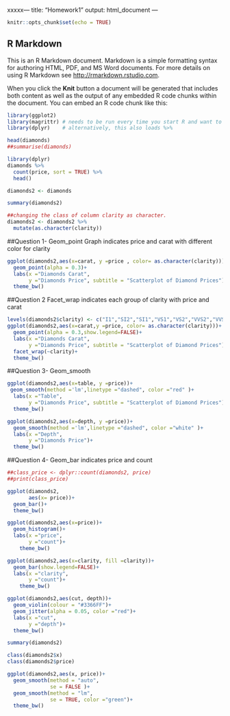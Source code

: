 xxxxx---
title: "Homework1"
output: html_document
---

```r
knitr::opts_chunk$set(echo = TRUE)
```

## R Markdown

This is an R Markdown document. Markdown is a simple formatting syntax for authoring HTML, PDF, and MS Word documents. For more details on using R Markdown see <http://rmarkdown.rstudio.com>.

When you click the **Knit** button a document will be generated that includes both content as well as the output of any embedded R code chunks within the document. You can embed an R code chunk like this:



```r
library(ggplot2)
library(magrittr) # needs to be run every time you start R and want to use %>%
library(dplyr)    # alternatively, this also loads %>%

```

```r
head(diamonds)
##summarise(diamonds)
```
```r
library(dplyr)  
diamonds %>% 
  count(price, sort = TRUE) %>% 
  head()

```
```r
diamonds2 <- diamonds
```
```r
summary(diamonds2)
```
```r
##changing the class of column clarity as character.
diamonds2 <- diamonds2 %>%
  mutate(as.character(clarity))
```
##Question 1- Geom_point Graph indicates price and carat with different color for clarity 
```r
ggplot(diamonds2,aes(x=carat, y =price , color= as.character(clarity)))+
  geom_point(alpha = 0.3)+
  labs(x ="Diamonds Carat",
       y ="Diamonds Price", subtitle = "Scatterplot of Diamond Prices")+
  theme_bw()
```


##Question 2 Facet_wrap indicates each group of clarity with price and carat
```r
levels(diamonds2$clarity) <- c("I1","SI2","SI1","VS1","VS2","VVS2","VVS1","IF")
ggplot(diamonds2,aes(x=carat,y =price, color= as.character(clarity)))+
  geom_point(alpha = 0.3,show.legend=FALSE)+
  labs(x ="Diamonds Carat",
       y ="Diamonds Price", subtitle = "Scatterplot of Diamond Prices")+
  facet_wrap(~clarity)+
  theme_bw()

```

##Question 3- Geom_smooth
```r
ggplot(diamonds2,aes(x=table, y =price))+
 geom_smooth(method ='lm',linetype ="dashed", color ="red" )+
  labs(x ="Table",
       y ="Diamonds Price", subtitle = "Scatterplot of Diamond Prices")+
  theme_bw()
```

```r
ggplot(diamonds2,aes(x=depth, y =price))+
  geom_smooth(method ='lm',linetype ="dashed", color ="white" )+
  labs(x ="Depth",
       y ="Diamonds Price")+
  theme_bw()
```

##Question 4- Geom_bar indicates price and count 
```r
##class_price <- dplyr::count(diamonds2, price)
##print(class_price)
```
```r
ggplot(diamonds2, 
       aes(x= price))+
  geom_bar()+
  theme_bw()

```
```r
ggplot(diamonds2,aes(x=price))+
  geom_histogram()+
  labs(x ="price",
       y ="count")+
    theme_bw()
```
```r
ggplot(diamonds2,aes(x=clarity, fill =clarity))+
  geom_bar(show.legend=FALSE)+
  labs(x ="clarity",
       y ="count")+
    theme_bw()
```

```r
ggplot(diamonds2,aes(cut, depth))+
  geom_violin(colour = "#3366FF")+
  geom_jitter(alpha = 0.05, color ="red")+
  labs(x ="cut",
       y ="depth")+
  theme_bw()
```

```r
summary(diamonds2)
```

```r
class(diamonds2$x)
class(diamonds2$price)

ggplot(diamonds2,aes(x, price))+  
  geom_smooth(method = "auto",
              se = FALSE )+
  geom_smooth(method = "lm",
              se = TRUE, color ="green")+
  theme_bw()
```

